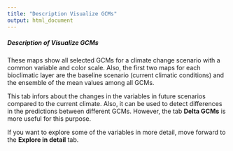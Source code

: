 ```yaml
---
title: "Description Visualize GCMs"
output: html_document
---
```


##### Description of **Visualize GCMs**

These maps show all selected GCMs for a climate change scenario with a common variable and color scale. Also, the first two maps for each bioclimatic layer are the baseline scenario (current climatic conditions) and the ensemble of the mean values among all GCMs.

This tab infors about the changes in the variables in future scenarios compared to the current climate. Also, it can be used to detect differences in the predictions between different GCMs. However, the tab **Delta GCMs** is more useful for this purpose.

If you want to explore some of the variables in more detail, move forward to the **Explore in detail** tab. 
